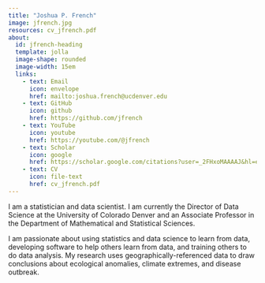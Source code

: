 ```yaml
---
title: "Joshua P. French"
image: jfrench.jpg
resources: cv_jfrench.pdf
about: 
  id: jfrench-heading
  template: jolla
  image-shape: rounded
  image-width: 15em
  links:
    - text: Email
      icon: envelope
      href: mailto:joshua.french@ucdenver.edu
    - text: GitHub
      icon: github
      href: https://github.com/jfrench
    - text: YouTube
      icon: youtube
      href: https://youtube.com/@jfrench
    - text: Scholar
      icon: google
      href: https://scholar.google.com/citations?user=_2FHxoMAAAAJ&hl=en
    - text: CV
      icon: file-text
      href: cv_jfrench.pdf
---
```


:::{#jfrench-heading}

I am a statistician and data scientist. I am currently the Director of Data Science at the University of Colorado Denver and an Associate Professor in the Department of Mathematical and Statistical Sciences.

I am passionate about using statistics and data science to learn from data, developing software to help others learn from data, and training others to do data analysis. My research uses geographically-referenced data to draw conclusions about ecological anomalies, climate extremes, and disease outbreak. 

:::